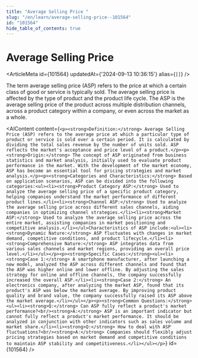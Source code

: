 ```yaml
---
title: "Average Selling Price "
slug: "/en/learn/average-selling-price--101564"
id: "101564"
hide_table_of_contents: true
---
```



# Average Selling Price 

<ArticleMeta id={101564} updatedAt={'2024-09-13 10:36:15'} alias={`[]`} />
<div className='border-solid border-b border-t-0 my-4 border-[var(--ifm-color-gray-300)]' />

The term average selling price (ASP) refers to the price at which a certain class of good or service is typically sold. The average selling price is affected by the type of product and the product life cycle. The ASP is the average selling price of the product across multiple distribution channels, across a product category within a company, or even across the market as a whole.

<AIContent content={`<p><strong>Definition:</strong> Average Selling Price (ASP) refers to the average price at which a particular type of product or service is sold over a certain period. It is calculated by dividing the total sales revenue by the number of units sold. ASP reflects the market's acceptance and price level of a product.</p><p><strong>Origin:</strong> The concept of ASP originated from business statistics and market analysis, initially used to evaluate product performance in the market. With the development of the market economy, ASP has become an essential tool for pricing strategies and market analysis.</p><p><strong>Categories and Characteristics:</strong> Based on application scenarios, ASP can be divided into the following categories:<ul><li><strong>Product Category ASP:</strong> Used to analyze the average selling price of a specific product category, helping companies understand the market performance of different product lines.</li><li><strong>Channel ASP:</strong> Used to analyze the average selling price across different sales channels, aiding companies in optimizing channel strategies.</li><li><strong>Market ASP:</strong> Used to analyze the average selling price across the entire market, assisting companies in market positioning and competitive analysis.</li></ul>Characteristics of ASP include:<ul><li><strong>Dynamic Nature:</strong> ASP fluctuates with changes in market demand, competitive conditions, and product lifecycle.</li><li><strong>Comprehensive Nature:</strong> ASP integrates data from various sales channels and market regions, providing an overall price level.</li></ul></p><p><strong>Specific Cases:</strong><ul><li><strong>Case 1:</strong> A smartphone manufacturer, after launching a new model, analyzed the ASP across different channels and found that the ASP was higher online and lower offline. By adjusting the sales strategy for online and offline channels, the company successfully increased the overall ASP.</li><li><strong>Case 2:</strong> An electronics company, after analyzing the market ASP, found that its product's ASP was below the market average. By improving product quality and brand value, the company successfully raised its ASP above the market average.</li></ul></p><p><strong>Common Questions:</strong><ul><li><strong>Q:</strong> Can ASP fully reflect a product's market performance?<br/><strong>A:</strong> ASP is an important indicator but cannot fully reflect a product's market performance. It should be analyzed in conjunction with other indicators such as sales volume and market share.</li><li><strong>Q:</strong> How to deal with ASP fluctuations?<br/><strong>A:</strong> Companies should flexibly adjust pricing strategies based on market demand and competitive conditions to maintain ASP stability and competitiveness.</li></ul></p>`} id={101564} />
